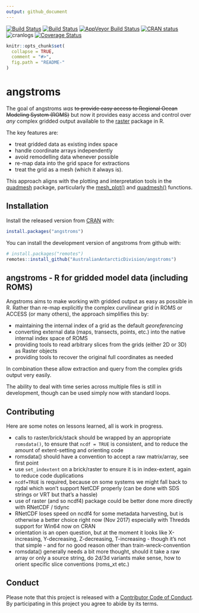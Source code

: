 ```yaml
---
output: github_document
---
```




[![Build Status](http://badges.herokuapp.com/travis/AustralianAntarcticDivision/angstroms?branch=master&env=BUILD_NAME=trusty_release&label=ubuntu)](https://travis-ci.org/AustralianAntarcticDivision/angstroms)
[![Build Status](http://badges.herokuapp.com/travis/AustralianAntarcticDivision/angstroms?branch=master&env=BUILD_NAME=osx_release&label=osx)](https://travis-ci.org/AustralianAntarcticDivision/angstroms) 
[![AppVeyor Build Status](https://ci.appveyor.com/api/projects/status/github/mdsumner/angstroms?branch=master&svg=true)](https://ci.appveyor.com/project/mdsumner/angstroms) 
 [![CRAN status](http://www.r-pkg.org/badges/version/angstroms)](https://cran.r-project.org/package=angstroms)
 ![cranlogs](http://cranlogs.r-pkg.org./badges/angstroms)
[![Coverage Status](https://img.shields.io/codecov/c/github/AustralianAntarcticDivision/angstroms/master.svg)](https://codecov.io/github/AustralianAntarcticDivision/angstroms?branch=master)

<!-- README.md is generated from README.Rmd. Please edit that file -->

```r
knitr::opts_chunk$set(
  collapse = TRUE,
  comment = "#>",
  fig.path = "README-"
)
```

# angstroms

The goal of angstroms *was* ~~to provide easy access to Regional Ocean Modeling System (ROMS)~~ but now it provides
easy access and control over *any* complex gridded output available to the [raster](https://CRAN.R-project.org/package=raster) package in R. 

The key features are: 

* treat gridded data as existing index space
* handle coordinate arrays independently 
* avoid remodelling data whenever possible
* re-map data into the grid space for extractions
* treat the grid as a mesh (which it always is). 


This approach aligns with the plotting and interpretation tools in the [quadmesh](https://CRAN.R-project.org/package=quadmesh) package, particularly the [mesh_plot()](https://hypertidy.github.io/quadmesh/reference/mesh_plot.html) and [quadmesh()](https://hypertidy.github.io/quadmesh/reference/quadmesh.html) functions. 


## Installation

Install the released version from [CRAN](https://CRAN.R-project.org/) with: 

```r
install.packages("angstroms")
```

You can install the development version of angstroms from github with:

```r
# install.packages("remotes")
remotes::install_github("AustralianAntarcticDivision/angstroms")
```

## angstroms - R for gridded model data (including ROMS)

Angstroms aims to make working with gridded output as easy as possible in R. 
Rather than re-map explicitly the complex curvilinear grid in ROMS or ACCESS (or many others), the approach simplifies this by: 

* maintaining the internal index of a grid as the default *georeferencing* 
* converting external data (maps, transects, points, etc.) into the native internal index space of ROMS
* providing tools to read arbitrary slices from the grids (either 2D or 3D) as Raster objects
* providing tools to recover the original full coordinates as needed

In combination these allow extraction and query from the complex grids output very easily. 


The ability to deal with time series across multiple files is still in development, though can be used simply now with standard loops. 


## Contributing

Here are some notes on lessons learned, all is work in progress. 

* calls to raster/brick/stack should be wrapped by an appropriate `romsdata()`, to ensure that `ncdf = TRUE` is consistent, and to reduce the amount of extent-setting and orienting code
* romsdata() should have a convention to accept a raw matrix/array, see first point
* use `set_indextent` on a brick/raster to ensure it is in index-extent, again to reduce code duplications
* `ncdf=TRUE` is required, because on some systems we might fall back to rgdal which won't support NetCDF properly (can be done with SDS strings or VRT but that's a hassle)
* use of raster (and so ncdf4) package could be better done more directly with RNetCDF / tidync
* RNetCDF loses speed on ncdf4 for some metadata harvesting, but is otherwise a better choice right now (Nov 2017) especially with Thredds support for Win64 now on CRAN
* orientation is an open question, but at the moment it looks like X-increasing, Y-decreasing, Z-decreasing, T-increasing - though it's not that simple - and for no good reason other than train-wreck-convention
* romsdata() generally needs a bit more thought, should it take a raw array or only a source string, do 2d/3d variants make sense, how to orient specific slice conventions (roms_xt etc.)



## Conduct

Please note that this project is released with a [Contributor Code of Conduct](CONDUCT.md). By participating in this project you agree to abide by its terms.